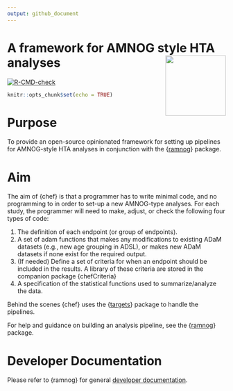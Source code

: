 ```yaml
---
output: github_document
---
```


# A framework for AMNOG style HTA analyses <img src="man/figures/logo.png" align="right" height="139" alt="" />

<!-- Insert badges here -->
[![R-CMD-check](https://github.com/hta-pharma/chef/actions/workflows/package-check-test.yaml/badge.svg)](https://github.com/hta-pharma/chef/actions/workflows/package-check-test.yaml)
<!-- README.md is generated from README.Rmd. Please edit that file -->

```r
knitr::opts_chunk$set(echo = TRUE)
```
# Purpose

To provide an open-source opinionated framework for setting up pipelines for AMNOG-style HTA analyses in conjunction with the {[ramnog](https://github.com/hta-pharma/ramnog)} package.

# Aim

The aim of {chef} is that a programmer has to write minimal code, and no programming to in order to set-up a new AMNOG-type analyses. For each study, the programmer will need to make, adjust, or check the following four types of code:

1.  The definition of each endpoint (or group of endpoints).
2.  A set of adam functions that makes any modifications to existing ADaM datasets (e.g., new age grouping in ADSL), or makes new ADaM datasets if none exist for the required output.
3.  (If needed) Define a set of criteria for when an endpoint should be included in the results. A library of these criteria are stored in the companion package {chefCriteria}
4.  A specification of the statistical functions used to summarize/analyze the data.

Behind the scenes {chef} uses the {[targets](https://books.ropensci.org/targets/)} package to handle the pipelines.

For help and guidance on building an analysis pipeline, see the {[ramnog](https://hta-pharma.github.io/ramnog/)} package.

# Developer Documentation

Please refer to {ramnog} for general [developer documentation](https://hta-pharma.github.io/ramnog/articles/#:~:text=Debugging-,Development,-Git%20Workflow).
